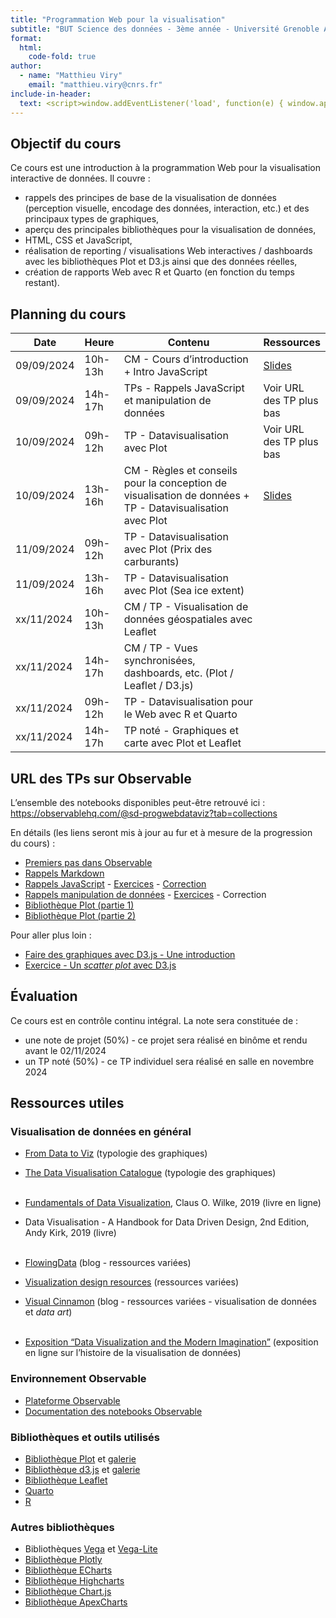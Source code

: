 ```yaml
---
title: "Programmation Web pour la visualisation"
subtitle: "BUT Science des données - 3ème année - Université Grenoble Alpes"
format:
  html:
    code-fold: true
author:
  - name: "Matthieu Viry"
    email: "matthieu.viry@cnrs.fr"
include-in-header:
  text: <script>window.addEventListener('load', function(e) { window.applicationCache.addEventListener('updateready', function(e) { if (window.applicationCache.status == window.applicationCache.UPDATEREADY) { window.applicationCache.swapCache(); window.location.reload(); } }, false); }, false);</script>
---
```


## Objectif du cours

Ce cours est une introduction à la programmation Web pour la visualisation interactive de données. Il couvre :

- rappels des principes de base de la visualisation de données (perception visuelle, encodage des données, interaction, etc.) et des principaux types de graphiques,
- aperçu des principales bibliothèques pour la visualisation de données,
- HTML, CSS et JavaScript,
- réalisation de reporting / visualisations Web interactives / dashboards avec les bibliothèques Plot et D3.js ainsi que des données réelles,
- création de rapports Web avec R et Quarto (en fonction du temps restant).


## Planning du cours

| Date       | Heure   | Contenu                                                                                                   | Ressources                  |
|------------|---------|-----------------------------------------------------------------------------------------------------------|-----------------------------|
| 09/09/2024 | 10h-13h | CM - Cours d'introduction + Intro JavaScript                                                              | [Slides](./CM-seance1.html) |
| 09/09/2024 | 14h-17h | TPs - Rappels JavaScript et manipulation de données                                                       | Voir URL des TP plus bas    |
| 10/09/2024 | 09h-12h | TP - Datavisualisation avec Plot                                                                          | Voir URL des TP plus bas    |
| 10/09/2024 | 13h-16h | CM - Règles et conseils pour la conception de visualisation de données + TP - Datavisualisation avec Plot | [Slides](./CM-seance2.html) |
| 11/09/2024 | 09h-12h | TP - Datavisualisation avec Plot  (Prix des carburants)                                                   |    |
| 11/09/2024 | 13h-16h | TP - Datavisualisation avec Plot  (Sea ice extent)                                                        |    |
| xx/11/2024 | 10h-13h | CM / TP - Visualisation de données géospatiales avec Leaflet                                              |                             |
| xx/11/2024 | 14h-17h | CM / TP - Vues synchronisées, dashboards, etc. (Plot / Leaflet / D3.js)                                   |                             |
| xx/11/2024 | 09h-12h | TP - Datavisualisation pour le Web avec R et Quarto                                                       |                             |
| xx/11/2024 | 14h-17h | TP noté - Graphiques et carte avec Plot et Leaflet                                                        |                             |


## URL des TPs sur Observable

L'ensemble des notebooks disponibles peut-être retrouvé ici : [https://observablehq.com/@sd-progwebdataviz?tab=collections](https://observablehq.com/@sd-progwebdataviz?tab=collections)

En détails (les liens seront mis à jour au fur et à mesure de la progression du cours) :

- [Premiers pas dans Observable](https://observablehq.com/@sd-progwebdataviz/premiers-pas-dans-observable)
- [Rappels Markdown](https://observablehq.com/@sd-progwebdataviz/rappels-markdown)
- [Rappels JavaScript](https://observablehq.com/@sd-progwebdataviz/rappels-javascript) - [Exercices](https://observablehq.com/@sd-progwebdataviz/rappels-javascript-exercices) - [Correction](https://observablehq.com/d/1016380d2dbf3ab6?collection=@sd-progwebdataviz/solutions)
- [Rappels manipulation de données](https://observablehq.com/@sd-progwebdataviz/preparation-et-transformation-de-donnees) - [Exercices](https://observablehq.com/@sd-progwebdataviz/preparation-et-transformation-de-donnees-exercices) - Correction 
- [Bibliothèque Plot (partie 1)](https://observablehq.com/@sd-progwebdataviz/bibliotheque-plot) 
- [Bibliothèque Plot (partie 2)](https://observablehq.com/@sd-progwebdataviz/bibliotheque-plot-2-interactions)

Pour aller plus loin :

- [Faire des graphiques avec D3.js - Une introduction]()
- [Exercice - Un *scatter plot* avec D3.js]()


## Évaluation

Ce cours est en contrôle continu intégral.
La note sera constituée de :

- une note de projet (50%) - ce projet sera réalisé en binôme et rendu avant le 02/11/2024
- un TP noté (50%) - ce TP individuel sera réalisé en salle en novembre 2024 

## Ressources utiles

### Visualisation de données en général

- [From Data to Viz](https://www.data-to-viz.com/) (typologie des graphiques)
- [The Data Visualisation Catalogue](https://datavizcatalogue.com/) (typologie des graphiques)
<br><br>

- [Fundamentals of Data Visualization](https://clauswilke.com/dataviz/), Claus O. Wilke, 2019 (livre en ligne)
- Data Visualisation - A Handbook for Data Driven Design, 2nd Edition, Andy Kirk, 2019 (livre)
<br><br>

- [FlowingData](https://flowingdata.com/) (blog - ressources variées)
- [Visualization design resources](https://www.cs.ubc.ca/group/infovis/resources.shtml) (ressources variées)
- [Visual Cinnamon](https://www.visualcinnamon.com/) (blog - ressources variées - visualisation de données et *data art*)
<br><br>

- [Exposition "Data Visualization and the Modern Imagination"](https://exhibits.stanford.edu/dataviz) (exposition en ligne sur l'histoire de la visualisation de données)

### Environnement Observable

- [Plateforme Observable](https://observablehq.com/)
- [Documentation des notebooks Observable](https://observablehq.com/@observablehq/documentation)

### Bibliothèques et outils utilisés

- [Bibliothèque Plot](https://observablehq.com/plot/) et [galerie](https://observablehq.com/@observablehq/plot-gallery)
- [Bibliothèque d3.js](https://d3js.org/) et [galerie](https://observablehq.com/collection/@d3/gallery)
- [Bibliothèque Leaflet](https://leafletjs.com/)
- [Quarto](https://quarto.org/)
- [R](https://www.r-project.org/)

### Autres bibliothèques

- Bibliothèques [Vega](https://vega.github.io/vega/) et [Vega-Lite](https://vega.github.io/vega-lite/)
- [Bibliothèque Plotly](https://plotly.com/javascript/)
- [Bibliothèque ECharts](https://echarts.apache.org/en/index.html)
- [Bibliothèque Highcharts](https://www.highcharts.com/)
- [Bibliothèque Chart.js](https://www.chartjs.org/)
- [Bibliothèque ApexCharts](https://apexcharts.com/)